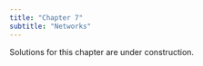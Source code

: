 ```yaml
---
title: "Chapter 7"
subtitle: "Networks"
---
```


::: callout-warning
Solutions for this chapter are under construction.
:::